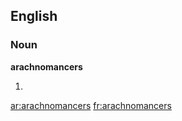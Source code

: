 ==English==

===Noun===
'''arachnomancers'''

# {{plural of|[[arachnomancer]]}}

[[ar:arachnomancers]]
[[fr:arachnomancers]]